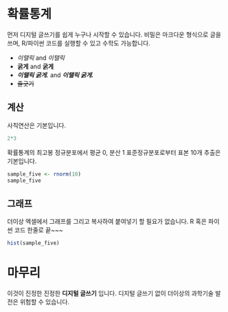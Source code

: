 

# 확률통계

먼저 디지털 글쓰기를 쉽게 누구나 시작할 수 있습니다.
비밀은 마크다운 형식으로 글을 쓰며, R/파이썬 코드를 실행할 수 있고 수학도 가능합니다.

- *이탤릭* and _이탤릭_
- **굵게** and __굵게__
- ***이탤릭 굵게.*** and ___이탤릭 굵게.___
- ~~줄긋기~~

## 계산

사칙연산은 기본입니다.

```r
2*3
```

확률통계의 최고봉 정규분포에서 평균 0, 분산 1 표준정규분포로부터 표본 10개 추출은 기본입니다.

```r
sample_five <- rnorm(10)
sample_five
```

## 그래프

더이상 엑셀에서 그래프를 그리고 복사하여 붙여넣기 할 필요가 없습니다. R 혹은 파이썬 코드 한줄로 끝~~~


```r
hist(sample_five)
```

# 마무리

이것이 진정한 진정한 **디지털 글쓰기** 입니다. 디지털 글쓰기 없이 더이상의 과학기술 발전은 위험할 수 있습니다.

